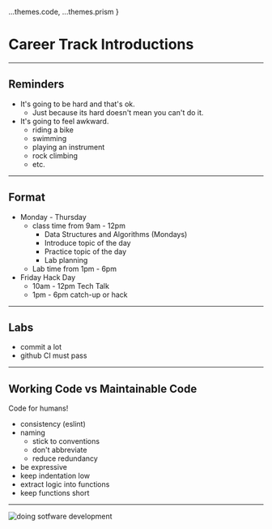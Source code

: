 
  ...themes.code,
  ...themes.prism
}

# Career Track Introductions

---

## Reminders

* It's going to be hard and that's ok.
  * Just because its hard doesn't mean you can't do it.
* It's going to feel awkward.
  * riding a bike
  * swimming
  * playing an instrument
  * rock climbing
  * etc.

---

## Format

<Steps>

* Monday - Thursday
  * class time from 9am - 12pm
    * Data Structures and Algorithms (Mondays)
    * Introduce topic of the day
    * Practice topic of the day
    * Lab planning
  * Lab time from 1pm - 6pm
* Friday Hack Day
  * 10am - 12pm Tech Talk
  * 1pm - 6pm catch-up or hack

</Steps>

---

## Labs

* commit a lot
* github CI must pass

---

## Working Code vs Maintainable Code

Code for humans!

<Steps>

* consistency (eslint)
* naming
  * stick to conventions
  * don't abbreviate
  * reduce redundancy
* be expressive
* keep indentation low
* extract logic into functions
* keep functions short

</Steps>

---

![doing sotfware development](https://alchemycodelab.s3.us-west-2.amazonaws.com/doingSoftwareDevelopment.jpg)
